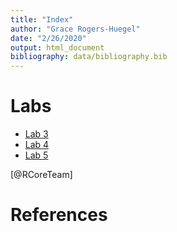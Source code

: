 ```yaml
---
title: "Index"
author: "Grace Rogers-Huegel"
date: "2/26/2020"
output: html_document
bibliography: data/bibliography.bib
---
```

# Labs

- [Lab 3](lab3_grh.html)
- [Lab 4](lab4_grh.html)
- [Lab 5](lab5_grh.html)

[@RCoreTeam]

# References
